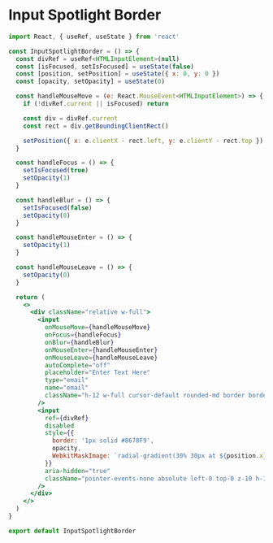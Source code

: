 
# Input Spotlight Border



<ComponentPlayground isCentered name="input-spotlight-border" />



```jsx showLineNumbers
import React, { useRef, useState } from 'react'

const InputSpotlightBorder = () => {
  const divRef = useRef<HTMLInputElement>(null)
  const [isFocused, setIsFocused] = useState(false)
  const [position, setPosition] = useState({ x: 0, y: 0 })
  const [opacity, setOpacity] = useState(0)

  const handleMouseMove = (e: React.MouseEvent<HTMLInputElement>) => {
    if (!divRef.current || isFocused) return

    const div = divRef.current
    const rect = div.getBoundingClientRect()

    setPosition({ x: e.clientX - rect.left, y: e.clientY - rect.top })
  }

  const handleFocus = () => {
    setIsFocused(true)
    setOpacity(1)
  }

  const handleBlur = () => {
    setIsFocused(false)
    setOpacity(0)
  }

  const handleMouseEnter = () => {
    setOpacity(1)
  }

  const handleMouseLeave = () => {
    setOpacity(0)
  }

  return (
    <>
      <div className="relative w-full">
        <input
          onMouseMove={handleMouseMove}
          onFocus={handleFocus}
          onBlur={handleBlur}
          onMouseEnter={handleMouseEnter}
          onMouseLeave={handleMouseLeave}
          autoComplete="off"
          placeholder="Enter Text Here"
          type="email"
          name="email"
          className="h-12 w-full cursor-default rounded-md border border-slate-800 bg-neutral-950 p-3.5 text-slate-100 transition-colors duration-500 placeholder:select-none  placeholder:text-neutral-500 focus:border-[#8678F9] focus:outline-none"
        />
        <input
          ref={divRef}
          disabled
          style={{
            border: '1px solid #8678F9',
            opacity,
            WebkitMaskImage: `radial-gradient(30% 30px at ${position.x}px ${position.y}px, black 45%, transparent)`
          }}
          aria-hidden="true"
          className="pointer-events-none absolute left-0 top-0 z-10 h-12 w-full cursor-default rounded-md border border-[#8678F9] bg-[transparent] p-3.5 opacity-0  transition-opacity duration-500 placeholder:select-none"
        />
      </div>
    </>
  )
}

export default InputSpotlightBorder
```
